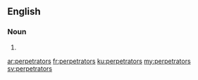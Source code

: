 ==English==

===Noun===
{{head|en|plural}}

# {{plural of|perpetrator|lang=en}}

[[ar:perpetrators]]
[[fr:perpetrators]]
[[ku:perpetrators]]
[[my:perpetrators]]
[[sv:perpetrators]]